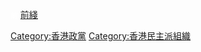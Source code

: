 <span style="height:{{{1|20px}}}; width:{{{1|20px}}};text-align:center; font-size:85%; color:#FFFFFF; display:inline-block; background:{{Party meta/color/前綫}}; border-radius:50%">前</span>&nbsp;[[前綫 (1996年)|前綫]]<noinclude>
{{Documentation}}
[[Category:香港政党标示模板|{{PAGENAME}}]]
[[Category:政治模板|{{PAGENAME}}]]
[[Category:香港政黨]]
[[Category:香港民主派組織]]
</noinclude>
